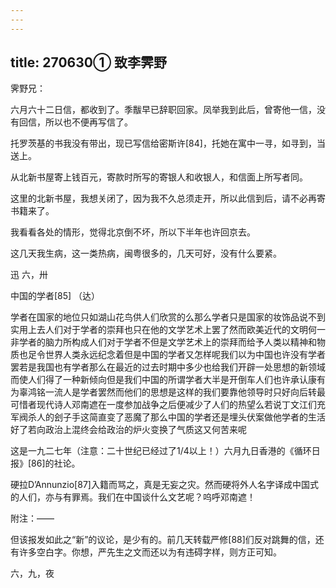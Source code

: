 ```yaml
---
---
---
```

title: 270630① 致李霁野
---




霁野兄：

六月六十二日信，都收到了。季黻早已辞职回家。凤举我到此后，曾寄他一信，没有回信，所以也不便再写信了。

托罗茨基的书我没有带出，现已写信给密斯许[84]，托她在寓中一寻，如寻到，当送上。

从北新书屋寄上钱百元，寄款时所写的寄银人和收银人，和信面上所写者同。

这里的北新书屋，我想关闭了，因为我不久总须走开，所以此信到后，请不必再寄书籍来了。

我看看各处的情形，觉得北京倒不坏，所以下半年也许回京去。

这几天我生病，这一类热病，闽粤很多的，几天可好，没有什么要紧。

迅 六，卅

中国的学者[85] （达）

学者在国家的地位只如湖山花鸟供人们欣赏的么那么学者只是国家的妆饰品说不到实用上去人们对于学者的崇拜也只在他的文学艺术上罢了然而欧美近代的文明何一非学者的脑力所构成人们对于学者不但是文学艺术上的崇拜而给予人类以精神和物质也足令世界人类永远纪念着但是中国的学者又怎样呢我们以为中国也许没有学者罢若是我国也有学者那么在最近的过去时期中多少也给我们开辟一处思想的新领域而使人们得了一种新倾向但是我们中国的所谓学者大半是开倒车人们也许承认康有为辜鸿铭一流人是学者罢然而他们的思想是这样的我们要靠他领导时只好向后转最可惜者现代诗人邓南遮在一度参加战争之后便减少了人们的热望么若说丁文江们充军阀杀人的刽子手这简直变了恶魔了那么中国的学者还是埋头伏案做他学者的生活好了若向政治上混终会给政治的炉火变换了气质这又何苦来呢

这是一九二七年（注意：二十世纪已经过了1/4以上！）六月九日香港的《循环日报》[86]的社论。

硬拉D’Annunzio[87]入籍而骂之，真是无妄之灾。然而硬将外人名字译成中国式的人们，亦与有罪焉。我们在中国谈什么文艺呢？呜呼邓南遮！

附注：——

但该报发如此之“新”的议论，是少有的。前几天转载严修[88]们反对跳舞的信，还有许多空白字。你想，严先生之文而还以为有违碍字样，则方正可知。

六，九，夜